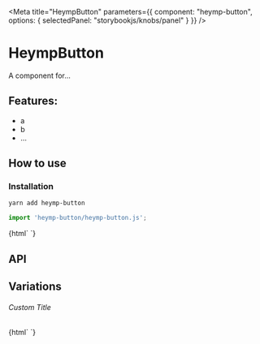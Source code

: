 

<Meta 
  title="HeympButton"
  parameters={{
    component: "heymp-button",
    options: { selectedPanel: "storybookjs/knobs/panel" }
  }}
/>

# HeympButton

A component for...

## Features:

- a
- b
- ...

## How to use

### Installation

```bash
yarn add heymp-button
```

```js
import 'heymp-button/heymp-button.js';
```

<Preview withToolbar>
  <Story name="Simple">
    {html`
      <heymp-button></heymp-button>
    `}
  </Story>
</Preview>

## API

<Props of="heymp-button" />

## Variations

###### Custom Title

<Story name="Custom Title">
  {html`
    <heymp-button .title=${'Hello World'}></heymp-button>
  `}
</Story>

